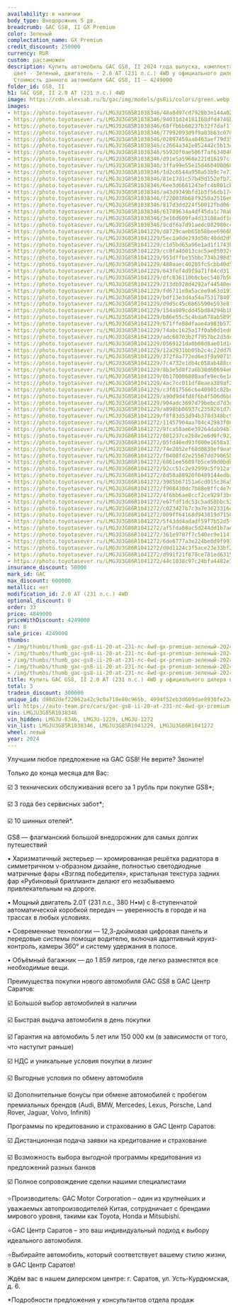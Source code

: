 ```yaml
---
availability: в наличии
body_type: Внедорожник 5 дв.
breadcrumb: GAC GS8, II GX Premium
color: Зеленый
complectation_name: GX Premium
credit_discount: 250000
currency: RUR
custom: растаможен
description: Купить автомобиль GAC GS8, II 2024 года выпуска, комплектация GX Premium,
  цвет - Зеленый, двигатель - 2.0 AT (231 л.с.) 4WD у официального дилера в г. Балаково.
  Стоимость данного автомобиля GAC GS8, II – 4249000
folder_id: GS8, II
h1: GAC GS8, II 2.0 AT (231 л.с.) 4WD
image: https://cdn.alexsab.ru/b/gac/img/models/gs8ii/colors/green.webp
images:
- https://photo.toyotasever.ru/LMGJU3G85R1038346/48a8d97cd7928b3e144a02d1945f6392.jpg
- https://photo.toyotasever.ru/LMGJU3G85R1038346/94031d24181168dfd4746bdc92d50c6f.jpeg
- https://photo.toyotasever.ru/LMGJU3G85R1038346/68ffb6b60237b32f7daf17e53092c0d6.jpeg
- https://photo.toyotasever.ru/LMGJU3G85R1038346/77992093d9f9a03b63c07018acd22462.jpeg
- https://photo.toyotasever.ru/LMGJU3G85R1038346/02897459aa0463aef79d35df9a4a5d53.jpeg
- https://photo.toyotasever.ru/LMGJU3G85R1038346/c2664a342e052442c5b13e74c561b29d.jpeg
- https://photo.toyotasever.ru/LMGJU3G85R1038346/55920f0ae506f7af6340486595fcdc80.jpeg
- https://photo.toyotasever.ru/LMGJU3G85R1038346/d91e5a5968e221d16197cfa37b2d5da0.jpeg
- https://photo.toyotasever.ru/LMGJU3G85R1038346/3ffa99e55e15d460400068fee6010dbe.jpeg
- https://photo.toyotasever.ru/LMGJU3G85R1038346/1d2c6544a950a53b9c7e732de50a1712.jpeg
- https://photo.toyotasever.ru/LMGJU3G85R1038346/81e17d1c57b45d152efb72a6e5f0bea6.jpeg
- https://photo.toyotasever.ru/LMGJU3G85R1038346/6ee3d6661243efc4b801cb87361b384a.jpeg
- https://photo.toyotasever.ru/LMGJU3G85R1038346/a43d9349bfd1b3f56db17401af971ab8.jpeg
- https://photo.toyotasever.ru/LMGJU3G85R1038346/f220038b68f9250a2516e04a50034749.jpeg
- https://photo.toyotasever.ru/LMGJU3G85R1038346/817d3dd224f50012fbd06fc4d4bc3a7d.jpeg
- https://photo.toyotasever.ru/LMGJU3G85R1038346/61789634a4df45da1c78abe2a593858b.jpeg
- https://photo.toyotasever.ru/LMGJU3G85R1038346/3e16d609fa4d13108adf1ddc2fb354eb.jpeg
- https://photo.toyotasever.ru/LMGJU3G85R1038346/9cdf6a7d91aedc082980cc5ff1265255.jpeg
- https://photo.toyotasever.ru/LMGJU3G85R1041229/d8729caeb65b58bee6966807f3db4f82.jpeg
- https://photo.toyotasever.ru/LMGJU3G85R1041229/5ec3a0de293d58c40dd2d96f5a94393f.jpeg
- https://photo.toyotasever.ru/LMGJU3G85R1041229/c1d5bd65a96e1ad1f1743b1d6bfb5363.jpeg
- https://photo.toyotasever.ru/LMGJU3G85R1041229/cc8fa40013cac5ae05032c5693acdd96.jpeg
- https://photo.toyotasever.ru/LMGJU3G85R1041229/951dffbe35bbc734b298d501b2f0a795.jpeg
- https://photo.toyotasever.ru/LMGJU3G85R1041229/488aaec40205fc5cbb40d54bb7553857.jpeg
- https://photo.toyotasever.ru/LMGJU3G85R1041229/643fef4d9f9a71f84cd3116e8070d4f5.jpeg
- https://photo.toyotasever.ru/LMGJU3G85R1041229/dfc036110b0cbec5407b500e0a4ded39.jpeg
- https://photo.toyotasever.ru/LMGJU3G85R1041229/213db928d4292af44540ee32ec57d8e3.jpeg
- https://photo.toyotasever.ru/LMGJU3G85R1041229/fd6711e0a5acee9a63d197b27a9418ca.jpeg
- https://photo.toyotasever.ru/LMGJU3G85R1041229/bdf13e3d4a54a75317849775341698d0.jpeg
- https://photo.toyotasever.ru/LMGJU3G85R1041229/d9d5c45c6b65590e593e8f32a961d653.jpeg
- https://photo.toyotasever.ru/LMGJU3G85R1041229/154a809cdd45bd84294b1bd562f3f7a7.jpeg
- https://photo.toyotasever.ru/LMGJU3G85R1041229/b86e55c5c4bda678ab5899abbec339e5.jpeg
- https://photo.toyotasever.ru/LMGJU3G85R1041229/671ffe88dfaae4a983b572edd5c8e846.jpeg
- https://photo.toyotasever.ru/LMGJU3G85R1041229/74abc1625a17f0ab0d1ed6b2294e0896.jpeg
- https://photo.toyotasever.ru/LMGJU3G85R1041229/adc60703b2f7957bc2d3de674fe99618.jpeg
- https://photo.toyotasever.ru/LMGJU3G85R1041229/0569121da0b08d8ae01d14655dad3739.jpeg
- https://photo.toyotasever.ru/LMGJU3G85R1041229/12a2931bb05b2c4c22dd7b7841595564.jpeg
- https://photo.toyotasever.ru/LMGJU3G85R1041229/372f8a772ed6e3f9a90715b758736fab.jpeg
- https://photo.toyotasever.ru/LMGJU3G85R1041229/7c4732e1db4c058ab488cd104c217571.jpeg
- https://photo.toyotasever.ru/LMGJU3G85R1041229/8b3e5d8f2a6b38d60694e63f4d5b8dc5.jpeg
- https://photo.toyotasever.ru/LMGJU3G85R1041229/0b170006808aafe9ec6e1e553f93fea2.jpeg
- https://photo.toyotasever.ru/LMGJU3G85R1041229/4ac7cc011df8eaea389af25436735e5d.jpeg
- https://photo.toyotasever.ru/LMGJU3G85R1041229/c3f017566c6e40901c82bc3d0e0c9331.jpeg
- https://photo.toyotasever.ru/LMGJU3G85R1041229/a90d9d4fd8f6b4f506d6b88e549e3425.jpeg
- https://photo.toyotasever.ru/LMGJU3G85R1041229/904adc3697d79bebcd7d3e92f8789f7d.jpeg
- https://photo.toyotasever.ru/LMGJU3G85R1041229/a898bb06937c2358261d7ade65e4a933.jpeg
- https://photo.toyotasever.ru/LMGJU3G85R1041229/f8f83d53d94b378d348bc9a37ecb4e99.jpeg
- https://photo.toyotasever.ru/LMGJU3G86R1041272/11457904aa704c42983f00da61773f5d.jpeg
- https://photo.toyotasever.ru/LMGJU3G86R1041272/9fca58ae6e39264dab94b7ead21fba07.jpeg
- https://photo.toyotasever.ru/LMGJU3G86R1041272/801237ce2b8e2e6d9fc922be1eb170ec.jpeg
- https://photo.toyotasever.ru/LMGJU3G86R1041272/05fd46ed93f000e1658a337976abe08d.jpeg
- https://photo.toyotasever.ru/LMGJU3G86R1041272/74e2052ef68d0830ef9ea9414f64dc4d.jpeg
- https://photo.toyotasever.ru/LMGJU3G86R1041272/f0408fd2e25567dd79065b8337e2dde6.jpeg
- https://photo.toyotasever.ru/LMGJU3G86R1041272/6061ee5608fb5ce99d0bdb9241303c4a.jpeg
- https://photo.toyotasever.ru/LMGJU3G86R1041272/92cc51c2e92999c5f912afe220eabcff.jpeg
- https://photo.toyotasever.ru/LMGJU3G86R1041272/8d58a88920f0489144edba43b23604c7.jpeg
- https://photo.toyotasever.ru/LMGJU3G86R1041272/3985b67151a6cd015c36a5df399b5072.jpeg
- https://photo.toyotasever.ru/LMGJU3G86R1041272/f908430dc7b88e8ffc4e7d1fb8a05ef0.jpeg
- https://photo.toyotasever.ru/LMGJU3G86R1041272/4f6bb6ae8ccf2ce929f3bc312885d59c.jpeg
- https://photo.toyotasever.ru/LMGJU3G86R1041272/e67fdf1dc53c5ad58bbc5266fee3a623.jpeg
- https://photo.toyotasever.ru/LMGJU3G86R1041272/c023427b7c3a7e3623316e1885c4c6ca.jpeg
- https://photo.toyotasever.ru/LMGJU3G86R1041272/009ff64168d943819d715040f3a335c3.jpeg
- https://photo.toyotasever.ru/LMGJU3G86R1041272/5f43dd4adadf59f7b52d5f5181f7adf8.jpeg
- https://photo.toyotasever.ru/LMGJU3G86R1041272/af5fda08ac5d244dd1b7aefb3775529e.jpeg
- https://photo.toyotasever.ru/LMGJU3G86R1041272/361e9787f7c540ec9e1141e6cc1ec524.jpeg
- https://photo.toyotasever.ru/LMGJU3G86R1041272/6de6777a3e224be0d9f99393b93b7dbb.jpeg
- https://photo.toyotasever.ru/LMGJU3G86R1041272/d8d1124c3f5ace23e33bf26311a4244b.jpeg
- https://photo.toyotasever.ru/LMGJU3G86R1041272/d991f21f878ce781ed6315c27d53f65a.jpeg
- https://photo.toyotasever.ru/LMGJU3G86R1041272/44c1038c97c24bfa4482e34cd29b98cc.jpeg
insurance_discount: 50000
mark_id: GAC
max_discount: 600000
metallic: нет
modification_id: 2.0 AT (231 л.с.) 4WD
optional_discount: 0
order: 33
price: 4849000
priceWithDiscount: 4249000
run: 8
sale_price: 4249000
thumbs:
- /img/thumbs/thumb_gac-gs8-ii-20-at-231-лс-4wd-gx-premium-зеленый-2024_f6392_0.webp
- /img/thumbs/thumb_gac-gs8-ii-20-at-231-лс-4wd-gx-premium-зеленый-2024_50c6f_1.webp
- /img/thumbs/thumb_gac-gs8-ii-20-at-231-лс-4wd-gx-premium-зеленый-2024_2c0d6_2.webp
- /img/thumbs/thumb_gac-gs8-ii-20-at-231-лс-4wd-gx-premium-зеленый-2024_22462_3.webp
- /img/thumbs/thumb_gac-gs8-ii-20-at-231-лс-4wd-gx-premium-зеленый-2024_a5d53_4.webp
title: Купить GAC GS8, II 2.0 AT (231 л.с.) 4WD у официального дилера в Балаково
total: 3
tradein_discount: 300000
unique_id: d98d2def22862a42c9c0a718e80c965b, 4994f52eb3d609dae8930fe23e2a24d6, 2f282b469d7c65d533921cbb750f6d82
url: https://auto-team.pro/cars/gac-gs8-ii-20-at-231-лс-4wd-gx-premium-зеленый-2024/
vin: LMGJU3G85R1038346
vin_hidden: LMGJU-8346, LMGJU-1229, LMGJU-1272
vin_list: LMGJU3G85R1038346, LMGJU3G85R1041229, LMGJU3G86R1041272
wheel: левый
year: 2024
---
```

<p>
 Улучшим любое предложение на GAC GS8! Не верите? Звоните!
</p>
<p>
</p>
<p>
 Только до конца месяца для Вас:
</p>
<p>
</p>
<p>
 ☑️ 3 технических обслуживания всего за 1 рубль при покупке GS8*;
</p>
<p>
 ☑️ 3 года без сервисных забот*;
</p>
<p>
 ☑️ 10 шинных отелей*.
</p>
<p>
</p>
<p>
</p>
<p>
 GS8  —  флагманский большой внедорожник для самых долгих путешествий
</p>
<p>
</p>
<p>
 • Харизматичный экстерьер — хромированная решётка радиатора в симметричном v-образном дизайне, полностью светодиодные матричные фары «Взгляд победителя», кристальная текстура задних фар «Рубиновый бриллиант» делают его незабываемо привлекательным на дороге.
</p>
<p>
</p>
<p>
 • Мощный двигатель 2.0T (231 л.с., 380 Н•м) с 8-ступенчатой автоматической коробкой передач — уверенность в городе и на трассах в любых условиях.
</p>
<p>
</p>
<p>
 • Современные технологии — 12,3-дюймовая цифровая панель и передовые системы помощи водителю, включая адаптивный круиз-контроль, камеры 360° и систему удержания в полосе.
</p>
<p>
</p>
<p>
 • Объёмный багажник  — до 1 859 литров, где легко разместятся все необходимые вещи.
</p>
<p>
</p>
<p>
 Преимущества покупки нового автомобиля GAC GS8 в GАС Центр Саратов:
</p>
<p>
 ☑️ Большой выбор автомобилей в наличии
</p>
<p>
 ☑️ Быстрая выдача автомобиля в день покупки
</p>
<p>
 ☑️ Гарантия на автомобиль 5 лет или 150 000 км (в зависимости от того, что наступит раньше)
</p>
<p>
 ☑️ НДС и уникальные условия покупки в лизинг
</p>
<p>
 ☑️ Выгодные условия по обмену автомобиля
</p>
<p>
 ☑️ Дополнительные бонусы при обмене автомобилей с пробегом премиальных брендов (Audi, BMW, Mercedes, Lexus, Porsche, Land Rover, Jaguar, Volvo, Infiniti)
</p>
<p>
</p>
<p>
 Программы по кредитованию и страхованию в GАС Центр Саратов:
</p>
<p>
 ☑️ Дистанционная подача заявки на кредитование и страхование
</p>
<p>
 ☑️ Возможность выбора выгодной программы кредитования из предложений разных банков
</p>
<p>
 ☑️ Полное сопровождение сделки нашими специалистами
</p>
<p>
</p>
<p>
 ⭐️Производитель: GAC Motor Corporation – один из крупнейших и уважаемых автопроизводителей Китая, сотрудничает с брендами мирового уровня, такими как Toyota, Honda и Mitsubishi.
</p>
<p>
 ⭐️GАС Центр Саратов – это ваш индивидуальный подход к выбору идеального автомобиля.
</p>
<p>
 ⭐️Выбирайте автомобиль, который соответствует вашему стилю жизни, в GАС Центр Саратов!
</p>
<p>
</p>
<p>
 Ждём вас в нашем дилерском центре: г. Саратов, ул. Усть-Курдюмская, д. 6.
</p>
<p>
</p>
<p>
 *Подробности предложения у консультантов отдела продаж
</p>
